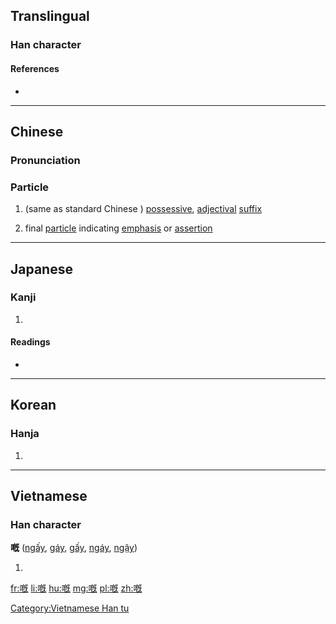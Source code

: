==Translingual==

===Han character===
{{Han char|rn=30|rad=口|as=11|sn=14|four=|canj=口日戈山 (RAIU), 口竹心山 (RHPU)|ids=⿰[[口]][[既]]}}

====References====
* {{Han ref|kx=0204.430|dkj=04170|dj=0427.200|hdz=10662.090|uh=5605|ud=22021}}

----

==Chinese==
{{zh-hanzi-box|[[嘅]]}}

===Pronunciation===
{{zh-pron
|m=kǎi
|c=ge3, ge2
|cat=part
}}

===Particle===
{{zh-particle}}

# {{cx|Cantonese|lang=zh}} (same as standard Chinese {{zh-l|的}}) [[possessive]], [[adjectival]] [[suffix]]
# {{cx|Cantonese|lang=zh}}  final [[particle]] indicating [[emphasis]] or [[assertion]]

----

==Japanese==

===Kanji===
{{ja-kanji|grade=|rs=口11}}

# {{defn|lang=ja|sort=口11}}

====Readings====
* {{ja-readings|on=[[かい]] (kai), [[がい]] (gai)|kun=[[なげく]] (nageku)}}

----

==Korean==

===Hanja===
{{ko-hanja|hangeul=개|mr=kae}}

# {{defn|lang=ko|sort=口11}}

----

==Vietnamese==

===Han character===
'''嘅''' ([[ngấy]], [[gáy]], [[gấy]], [[ngáy]], [[ngậy]])

# {{defn|vi}}

[[Category:Vietnamese Han tu]]

[[fr:嘅]]
[[li:嘅]]
[[hu:嘅]]
[[mg:嘅]]
[[pl:嘅]]
[[zh:嘅]]